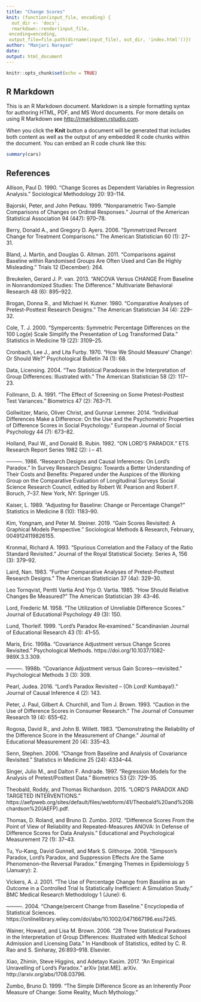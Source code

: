```yaml
---
title: "Change Scores"
knit: (function(input_file, encoding) {
  out_dir <- 'docs';
  rmarkdown::render(input_file,
 encoding=encoding,
 output_file=file.path(dirname(input_file), out_dir, 'index.html'))})
author: "Manjari Narayan"
date:
output: html_document
---
```


```r
knitr::opts_chunk$set(echo = TRUE)
```

## R Markdown

This is an R Markdown document. Markdown is a simple formatting syntax for authoring HTML, PDF, and MS Word documents. For more details on using R Markdown see <http://rmarkdown.rstudio.com>.

When you click the **Knit** button a document will be generated that includes both content as well as the output of any embedded R code chunks within the document. You can embed an R code chunk like this:

```r
summary(cars)
```

## References

Allison, Paul D. 1990. “Change Scores as Dependent Variables in Regression Analysis.” Sociological Methodology 20: 93–114.

Bajorski, Peter, and John Petkau. 1999. “Nonparametric Two-Sample Comparisons of Changes on Ordinal Responses.” Journal of the American Statistical Association 94 (447): 970–78.

Berry, Donald A., and Gregory D. Ayers. 2006. “Symmetrized Percent Change for Treatment Comparisons.” The American Statistician 60 (1): 27–31.

Bland, J. Martin, and Douglas G. Altman. 2011. “Comparisons against Baseline within Randomised Groups Are Often Used and Can Be Highly Misleading.” Trials 12 (December): 264.

Breukelen, Gerard J. P. van. 2013. “ANCOVA Versus CHANGE From Baseline in Nonrandomized Studies: The Difference.” Multivariate Behavioral Research 48 (6): 895–922.

Brogan, Donna R., and Michael H. Kutner. 1980. “Comparative Analyses of Pretest-Posttest Research Designs.” The American Statistician 34 (4): 229–32.

Cole, T. J. 2000. “Sympercents: Symmetric Percentage Differences on the 100 Log(e) Scale Simplify the Presentation of Log Transformed Data.” Statistics in Medicine 19 (22): 3109–25.

Cronbach, Lee J., and Lita Furby. 1970. “How We Should Measure‘ Change’: Or Should We?” Psychological Bulletin 74 (1): 68.

Data, Licensing. 2004. “Two Statistical Paradoxes in the Interpretation of Group Differences: Illustrated with.” The American Statistician 58 (2): 117–23.

Follmann, D. A. 1991. “The Effect of Screening on Some Pretest-Posttest Test Variances.” Biometrics 47 (2): 763–71.

Gollwitzer, Mario, Oliver Christ, and Gunnar Lemmer. 2014. “Individual Differences Make a Difference: On the Use and the Psychometric Properties of Difference Scores in Social Psychology.” European Journal of Social Psychology 44 (7): 673–82.

Holland, Paul W., and Donald B. Rubin. 1982. “ON LORD’S PARADOX.” ETS Research Report Series 1982 (2): i – 41.

———. 1986. “Research Designs and Causal Inferences: On Lord’s Paradox.” In Survey Research Designs: Towards a Better Understanding of Their Costs and Benefits: Prepared under the Auspices of the Working Group on the Comparative Evaluation of Longitudinal Surveys Social Science Research Council, edited by Robert W. Pearson and Robert F. Boruch, 7–37. New York, NY: Springer US.

Kaiser, L. 1989. “Adjusting for Baseline: Change or Percentage Change?” Statistics in Medicine 8 (10): 1183–90.

Kim, Yongnam, and Peter M. Steiner. 2019. “Gain Scores Revisited: A Graphical Models Perspective.” Sociological Methods & Research, February, 0049124119826155.

Kronmal, Richard A. 1993. “Spurious Correlation and the Fallacy of the Ratio Standard Revisited.” Journal of the Royal Statistical Society. Series A,  156 (3): 379–92.

Laird, Nan. 1983. “Further Comparative Analyses of Pretest-Posttest Research Designs.” The American Statistician 37 (4a): 329–30.

Leo Tornqvist, Pentti Vartia And Yrjo O. Vartia. 1985. “How Should Relative Changes Be Measured?” The American Statistician 39: 43–46.

Lord, Frederic M. 1958. “The Utilization of Unreliable Difference Scores.” Journal of Educational Psychology 49 (3): 150.

Lund, Thorleif. 1999. “Lord’s Paradox Re‐examined.” Scandinavian Journal of Educational Research 43 (1): 41–55.

Maris, Eric. 1998a. “Covariance Adjustment versus Change Scores Revisited.” Psychological Methods. https://doi.org/10.1037/1082-989X.3.3.309.

———. 1998b. “Covariance Adjustment versus Gain Scores—revisited.” Psychological Methods 3 (3): 309.

Pearl, Judea. 2016. “Lord’s Paradox Revisited – (Oh Lord! Kumbaya!).” Journal of Causal Inference 4 (2): 143.

Peter, J. Paul, Gilbert A. Churchill, and Tom J. Brown. 1993. “Caution in the Use of Difference Scores in Consumer Research.” The Journal of Consumer Research 19 (4): 655–62.

Rogosa, David R., and John B. Willett. 1983. “Demonstrating the Reliability of the Difference Score in the Measurement of Change.” Journal of Educational Measurement 20 (4): 335–43.

Senn, Stephen. 2006. “Change from Baseline and Analysis of Covariance Revisited.” Statistics in Medicine 25 (24): 4334–44.

Singer, Julio M., and Dalton F. Andrade. 1997. “Regression Models for the Analysis of Pretest/Posttest Data.” Biometrics 53 (2): 729–35.

Theobald, Roddy, and Thomas Richardson. 2015. “LORD’S PARADOX AND TARGETED INTERVENTIONS.” https://aefpweb.org/sites/default/files/webform/41/Theobald%20and%20Richardson%20(AEFP).pdf.

Thomas, D. Roland, and Bruno D. Zumbo. 2012. “Difference Scores From the Point of View of Reliability and Repeated-Measures ANOVA: In Defense of Difference Scores for Data Analysis.” Educational and Psychological Measurement 72 (1): 37–43.

Tu, Yu-Kang, David Gunnell, and Mark S. Gilthorpe. 2008. “Simpson’s Paradox, Lord's Paradox, and Suppression Effects Are the Same Phenomenon--the Reversal Paradox.” Emerging Themes in Epidemiology 5 (January): 2.

Vickers, A. J. 2001. “The Use of Percentage Change from Baseline as an Outcome in a Controlled Trial Is Statistically Inefficient: A Simulation Study.” BMC Medical Research Methodology 1 (June): 6.

———. 2004. “Change/percent Change from Baseline.” Encyclopedia of Statistical Sciences. https://onlinelibrary.wiley.com/doi/abs/10.1002/0471667196.ess7245.

Wainer, Howard, and Lisa M. Brown. 2006. “28 Three Statistical Paradoxes in the Interpretation of Group Differences: Illustrated with Medical School Admission and Licensing Data.” In Handbook of Statistics, edited by C. R. Rao and S. Sinharay, 26:893–918. Elsevier.

Xiao, Zhimin, Steve Higgins, and Adetayo Kasim. 2017. “An Empirical Unravelling of Lord’s Paradox.” arXiv [stat.ME]. arXiv. http://arxiv.org/abs/1708.03796.

Zumbo, Bruno D. 1999. “The Simple Difference Score as an Inherently Poor Measure of Change: Some Reality, Much Mythology.”